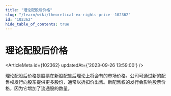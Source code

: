 ```yaml
---
title: "理论配股后价格"
slug: "/learn/wiki/theoretical-ex-rights-price--102362"
id: "102362"
hide_table_of_contents: true
---
```



# 理论配股后价格

<ArticleMeta id={102362} updatedAt={'2023-09-26 13:59:00'} />
<div className='border-solid border-b border-t-0 my-4 border-[var(--ifm-color-gray-300)]' />

理论配股后价格是股票在新股配售后理论上将会有的市场价格。公司可通过新的配售权发行向股东提供更多股份，通常以折扣价出售。新配售权的发行会影响股票价格，因为它增加了流通股的数量。
